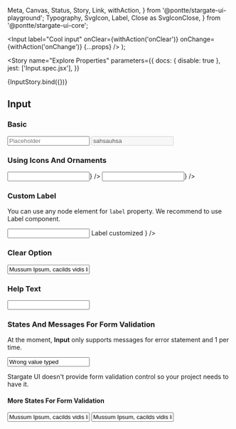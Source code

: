   Meta,
  Canvas,
  Status,
  Story,
  Link,
  withAction,
} from '@pontte/stargate-ui-playground';
  Typography,
  SvgIcon,
  Label,
  Close as SvgIconClose,
} from '@pontte/stargate-ui-core';


  <Input
    label="Cool input"
    onClear={withAction('onClear')}
    onChange={withAction('onChange')}
    {...props}
  />
);

<Meta title="Core/Form Elements/Input" component={Input} />

<Story
  name="Explore Properties"
  parameters={{
    docs: { disable: true },
    jest: ['Input.spec.jsx'],
  }}
>
  {InputStory.bind({})}
</Story>

## Input

<Status type="rc" />

### Basic

<Canvas>
  <Input
    label="Default"
    placeholder="Placeholder"
  />
  <Input
    label="Disabled"
    placeholder="Placeholder"
    disabled
    value="sahsauhsa"
  />
</Canvas>

### Using Icons And Ornaments

<Canvas>
  <Input
    label="Icon at start of input"
    componentAtStart={<SvgIconClose />}
  />
  <Input
    label="Icon at end of input"
    componentAtEnd={<SvgIconClose />}
  />
</Canvas>

### Custom Label

You can use any node element for `label` property. We recommend to use <Link kind="core-label--page">Label</Link> component.

<Canvas>
  <Input
    label={
      <Label>
        <SvgIconClose />
        Label customized
      </Label>
    }
  />
</Canvas>

### Clear Option

<Canvas>
  <Input
    label="Input with clear option"
    value="Mussum Ipsum, cacilds vidis litro abertis."
    clear
  />
</Canvas>

### Help Text

<Canvas>
  <Input
    label="Input with clear option"
    helper="Mussum Ipsum, cacilds vidis litro abertis. Atirei o pau no gatis, per gatis num morreus. Interagi no mé, cursus quis, vehicula ac nisi. Mé faiz elementum girarzis, nisi eros vermeio. Nec orci ornare consequat. Praesent lacinia ultrices consectetur. Sed non ipsum felis."
  />
</Canvas>

### States And Messages For Form Validation

At the moment, **Input** only supports messages for error statement and 1 per time.

<Canvas>
  <Input
    label="Input With Error"
    value="Wrong value typed"
    error
    errorMessage="Mussum Ipsum, cacilds vidis litro abertis."
  />
</Canvas>

Stargate UI doesn't provide form validation control so your project needs to have it.

#### More States For Form Validation

<Canvas>
  <Input
    label="Input with success state"
    value="Mussum Ipsum, cacilds vidis litro abertis."
    color="success"
  />
  <Input
    label="Input with warning state"
    value="Mussum Ipsum, cacilds vidis litro abertis."
    color="warning"
  />
</Canvas>
